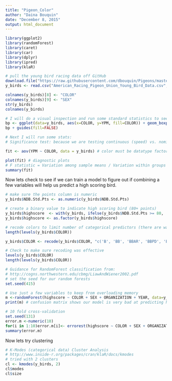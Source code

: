 ```yaml
---
title: "Pigeon_Color"
author: "Daina Bouquin"
date: "December 8, 2015"
output: html_document
---
```

```r
library(ggplot2)
library(randomForest)
library(caret)
library(car)
library(dplyr)
library(ipred)
library(klaR)
```
```r
# pull the young bird racing data off GitHub
download.file("https://raw.githubusercontent.com/dbouquin/Pigeons/master/American_Racing_Pigeon_Union_Young_Bird_Data.csv", "American_Racing_Pigeon_Union_Young_Bird_Data.csv", method="curl")
y_birds <- read.csv("American_Racing_Pigeon_Union_Young_Bird_Data.csv", na.strings = "NA")
```

```r
colnames(y_birds)[8] <- "COLOR"
colnames(y_birds)[9] <- "SEX"
str(y_birds)
colnames(y_birds)

# I will do a visual inspection and run some standard statistics to see if there is a relationship between color and speed. 
bp <- ggplot(data=y_birds, aes(x=COLOR, y=YPM, fill=COLOR)) + geom_boxplot()
bp + guides(fill=FALSE)

# Next I will run some stats:
# Significance test: because we are testing continuous (speed) vs. nominal (color) we will first run one way ANOVA - assuming completely random design 

fit <- aov(YPM ~ COLOR, data = y_birds) # color must be datatype factor

plot(fit) # diagnostic plots
# F statistic = Variation among sample means / Variation within groups
summary(fit)
```
Now lets check to see if we can train a model to figure out if combining a few variables will help us predict a high scoring bird.
```r
# make sure the points column is numeric
y_birds$NDB.Std.Pts <- as.numeric(y_birds$NDB.Std.Pts)

# create a binary value to indicate high scoring bird (80+ points)
y_birds$highscore  <- with(y_birds, ifelse(y_birds$NDB.Std.Pts >= 80, 'high_score', y_birds$NDB.Std.Pts >= 80))
y_birds$highscore <- as.factor(y_birds$highscore)

# recode colors to limit number of categorical predictors (there are way too many)
length(levels(y_birds$COLOR))

y_birds$COLOR <- recode(y_birds$COLOR, "c('B', 'BB', 'BBAR', 'BBPD', 'BBSP', 'BBTC', 'BBWF')='black_bar'; c('BC', 'BCSP', 'BCPD', 'BCWF')='blue_check'; c('DC', 'DCSP', 'DCPD', 'DCWF')='dark_check'; c('RB', 'RBSP', 'RBPD', 'RBWF')='red_bar'; c('RC', 'RCSP', 'RCPD', 'RCWF')='red_check'; c('RED', 'RSPL')='red'; c('BSPL', 'DBB')='blue_var'; c('BLK')='black'; c('WHT')='white'; c('GRIZ')= 'grizzled'; c('IND')='indigo'; c('LAV')='lavender'; c('AND')='andalusian'; c('SLT')='slate'; c('BRWN', 'CHOC', 'BRNZ')='brown_var'; c('TIC')= 'ticked'; c('PEN', 'YLW')= 'yellow_var'; else='complex'")

# Check to make sure recoding was effective
levels(y_birds$COLOR)
length(levels(y_birds$COLOR))

# Guidance for RandomForest classification from:
# http://cogns.northwestern.edu/cbmg/LiawAndWiener2002.pdf
# set the seed for our random forests
set.seed(415)

# Use just a few variables to keep from overloading memory
m <-randomForest(highscore ~ COLOR + SEX + ORGANIZATION + YEAR, data=y_birds, mtry=2,importance=TRUE, do.trace=100)
print(m) # confusion matrix shows our model is very bad at predicting highscoring birds. It does very well classifying non-highscore birds though.

# 10 fold cross-validation
set.seed(131)
error.m <-numeric(10)
for(i in 1:10)error.m[i]<- errorest(highscore ~ COLOR + SEX + ORGANIZATION + YEAR,data=y_birds,model=randomForest,mtry=2)$error
summary(error.m)
```
Now lets try clustering
```r
# K-Modes (categorical data) Cluster Analysis 
# http://www.inside-r.org/packages/cran/klaR/docs/kmodes
# tried with 2 clusters
cl <- kmodes(y_birds, 2)
cl$modes
cl$size
```
